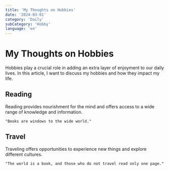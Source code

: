 ```yaml
---
title: 'My Thoughts on Hobbies'
date: '2024-03-01'
category: 'Daily'
subCategory: 'Hobby'
language: 'en'
---
```


# My Thoughts on Hobbies

Hobbies play a crucial role in adding an extra layer of enjoyment to our daily lives. In this article, I want to discuss my hobbies and how they impact my life.

## Reading

Reading provides nourishment for the mind and offers access to a wide range of knowledge and information.

```text
"Books are windows to the wide world."
```

## Travel

Traveling offers opportunities to experience new things and explore different cultures.

```text
"The world is a book, and those who do not travel read only one page."
```
